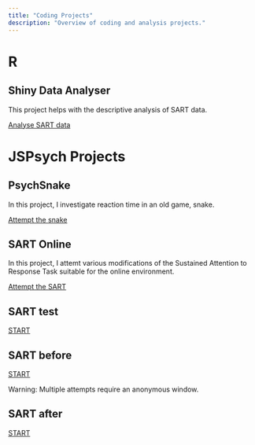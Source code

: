 ```yaml
---
title: "Coding Projects"
description: "Overview of coding and analysis projects."
---
```

# R
## Shiny Data Analyser
 
This project helps with the descriptive analysis of SART data.
<div class="button">
<p><a href="https://simonhanzal.shinyapps.io/data_analyser/" title = "Data Analyser">Analyse SART data</a></p>
</div>
 
# JSPsych Projects
## PsychSnake

In this project, I investigate reaction time in an old game, snake.
<br>
<div class="button">
<a href="https://simonhanzal.github.io/snake/snake.html" title = "Snake">Attempt the snake</a>
</div>

## SART Online
In this project, I attemt various modifications of the Sustained Attention to Response Task suitable for the online environment.
<br>
<div class="button">
<a href="https://simonhanzal.github.io/prototype/task.html" title = "Snake">Attempt the SART</a>
</div>


## SART test

<div class="button">
<a href="https://simonhanzal.com/fatigue/sart_test.html" title="START test">START</a>
</div>

## SART before

<div class="button">
<a href="https://survey.eu.qualtrics.com/jfe/form/SV_d4f4DjaIkZXVs5E" title="SART before">START</a>
</div>

Warning: Multiple attempts require an anonymous window.

## SART after
<div class="button">
<a href="https://survey.eu.qualtrics.com/jfe/form/SV_80S6krZzOwwxNhY" title="SART after">START</a>
</div>

